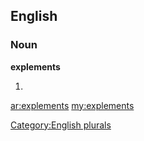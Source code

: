 ==English==

===Noun===
'''explements'''

# {{plural of|[[explement]]}}

[[Category:English plurals]]

[[ar:explements]]
[[my:explements]]